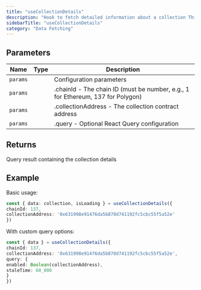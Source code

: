 ```yaml
---
title: "useCollectionDetails"
description: "Hook to fetch detailed information about a collection This hook retrieves comprehensive metadata and details for an NFT collection, including collection name, description, banner, avatar, social links, stats, etc."
sidebarTitle: "useCollectionDetails"
category: "Data Fetching"
---
```


## Parameters

| Name | Type | Description |
|------|------|-------------|
| `params` |  | Configuration parameters |
| `params` |  | .chainId - The chain ID (must be number, e.g., 1 for Ethereum, 137 for Polygon) |
| `params` |  | .collectionAddress - The collection contract address |
| `params` |  | .query - Optional React Query configuration |

## Returns

Query result containing the collection details

## Example

Basic usage:
```typescript
const { data: collection, isLoading } = useCollectionDetails({
chainId: 137,
collectionAddress: '0x631998e91476da5b870d741192fc5cbc55f5a52e'
})
```

With custom query options:
```typescript
const { data } = useCollectionDetails({
chainId: 137,
collectionAddress: '0x631998e91476da5b870d741192fc5cbc55f5a52e',
query: {
enabled: Boolean(collectionAddress),
staleTime: 60_000
}
})
```

